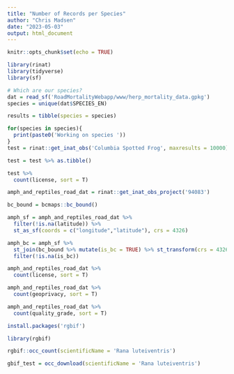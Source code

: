 ```yaml
---
title: "Number of Records per Species"
author: "Chris Madsen"
date: "2023-05-03"
output: html_document
---
```


```r
knitr::opts_chunk$set(echo = TRUE)

library(rinat)
library(tidyverse)
library(sf)

# Which are our species?
dat = read_sf('RoadMortalityWebapp/www/herp_mortality_data.gpkg')
species = unique(dat$SPECIES_EN)
```

```r

results = tibble(species = species)

for(species in species){
  print(paste0('Working on species '))
}
test = rinat::get_inat_obs('Columbia Spotted Frog', maxresults = 10000)

test = test %>% as.tibble()

test %>% 
  count(license, sort = T)

amph_and_reptiles_road_dat = rinat::get_inat_obs_project('94083')

bc_bound = bcmaps::bc_bound()

amph_sf = amph_and_reptiles_road_dat %>% 
  filter(!is.na(latitude)) %>% 
  st_as_sf(coords = c("longitude","latitude"), crs = 4326)

amph_bc = amph_sf %>% 
  st_join(bc_bound %>% mutate(is_bc = TRUE) %>% st_transform(crs = 4326)) %>% 
  filter(!is.na(is_bc))

amph_and_reptiles_road_dat %>% 
  count(license, sort = T)

amph_and_reptiles_road_dat %>% 
  count(geoprivacy, sort = T)

amph_and_reptiles_road_dat %>% 
  count(quality_grade, sort = T)

install.packages('rgbif')

library(rgbif)

rgbif::occ_count(scientificName = 'Rana luteiventris')

gbif_test = occ_download(scientificName = 'Rana luteiventris')

```

